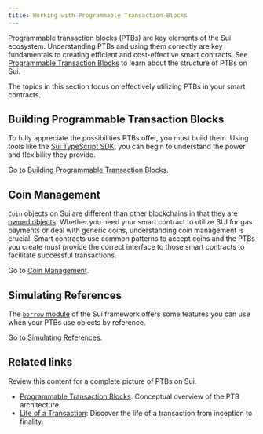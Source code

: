 ---
title: Working with Programmable Transaction Blocks
---

Programmable transaction blocks (PTBs) are key elements of the Sui ecosystem. Understanding PTBs and using them correctly are key fundamentals to creating efficient and cost-effective smart contracts. See [Programmable Transaction Blocks](../../../concepts/transactions/prog-txn-blocks.mdx) to learn about the structure of PTBs on Sui.

The topics in this section focus on effectively utilizing PTBs in your smart contracts.

## Building Programmable Transaction Blocks

To fully appreciate the possibilities PTBs offer, you must build them. Using tools like the [Sui TypeScript SDK](https://sdk.mystenlabs.com/typescript), you can begin to understand the power and flexibility they provide.

Go to [Building Programmable Transaction Blocks](./building-ptb.mdx).

## Coin Management

`Coin` objects on Sui are different than other blockchains in that they are [owned objects](../../../concepts/object-ownership/address-owned.mdx). Whether you need your smart contract to utilize SUI for gas payments or deal with generic coins, understanding coin management is crucial. Smart contracts use common patterns to accept coins and the PTBs you create must provide the correct interface to those smart contracts to facilitate successful transactions.

Go to [Coin Management](./coin-mgt.mdx).

## Simulating References

The [`borrow` module](https://github.com/MystenLabs/sui/blob/main/crates/sui-framework/docs/sui-framework/borrow.md) of the Sui framework offers some features you can use when your PTBs use objects by reference. 

Go to [Simulating References](./simulating-refs.mdx).

## Related links

Review this content for a complete picture of PTBs on Sui.

- [Programmable Transaction Blocks](../../../concepts/transactions/prog-txn-blocks.mdx): Conceptual overview of the PTB architecture.
- [Life of a Transaction](../../../concepts/sui-architecture/transaction-lifecycle.mdx): Discover the life of a transaction from inception to finality.  